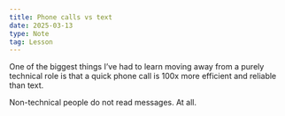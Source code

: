 ```yaml
---
title: Phone calls vs text
date: 2025-03-13
type: Note
tag: Lesson
---
```


One of the biggest things I’ve had to learn moving away from a purely technical role is that a quick phone call is 100x more efficient and reliable than text.

Non-technical people do not read messages. At all.
